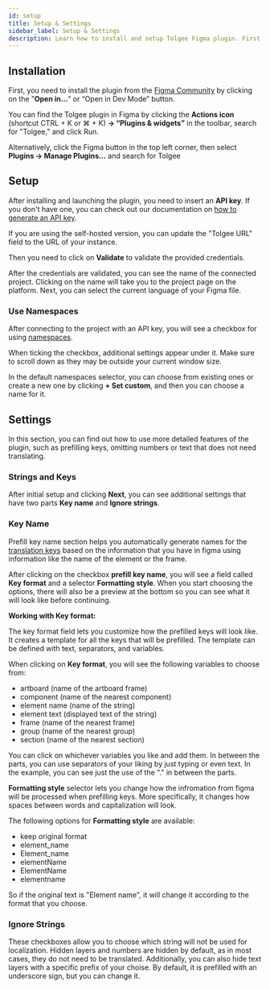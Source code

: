 ```yaml
---
id: setup
title: Setup & Settings
sidebar_label: Setup & Settings
description: Learn how to install and setup Tolgee Figma plugin. First, you need to install the plugin from the Figma Community by clicking on the Try it out button.
---
```



## Installation

First, you need to install the plugin from the [Figma Community](https://www.figma.com/community/plugin/1212381421658754793/Tolgee) by clicking on the ”**Open in…**” or “Open in Dev Mode” button.

You can find the Tolgee plugin in Figma by clicking the **Actions icon** (shortcut CTRL + K or ⌘ + K) **→ “Plugins & widgets”** in the toolbar, search for "Tolgee," and click Run. 

Alternatively, click the Figma button in the top left corner, then select **Plugins → Manage Plugins…** and search for Tolgee

## Setup

After installing and launching the plugin, you need to insert an **API key**. If you don't have one, you can check out our documentation on [how to generate an API key](/platform/account_settings/api_keys_and_pat_tokens#generation).

If you are using the self-hosted version, you can update the "Tolgee URL" field to the URL of your instance.

Then you need to click on **Validate** to validate the provided credentials.

<FigmaScreenshotWrapper src="/img/docs/platform/figma-plugin/setup-before-validation.webp" />

After the credentials are validated, you can see the name of the connected project. Clicking on the name will take you to the project page on the platform. Next, you can select the current language of your Figma file.

<FigmaScreenshotWrapper src="/img/docs/platform/figma-plugin/setup-during-validation.webp" />

### Use Namespaces

After connecting to the project with an API key, you will see a checkbox for using [namespaces](/platform/translation_keys/namespaces).

When ticking the checkbox, additional settings appear under it. Make sure to scroll down as they may be outside your current window size.

In the default namespaces selector, you can choose from existing ones or create a new one by clicking **+ Set custom**, and then you can choose a name for it.

<FigmaScreenshotWrapper src="/img/docs/platform/figma-plugin/namespaces-set-up.webp" />

## Settings

In this section, you can find out how to use more detailed features of the plugin, such as prefilling keys, omitting numbers or text that does not need translating.

### Strings and Keys

After initial setup and clicking **Next**, you can see additional settings that have two parts **Key name** and **Ignore strings**.

<FigmaScreenshotWrapper src="/img/docs/platform/figma-plugin/setup-after-validation.webp" />

### Key Name

Prefill key name section helps you automatically generate names for the [translation keys](/platform/translation_keys/keys) based on the information that you have in figma using information like the name of the element or the frame.

After clicking on the checkbox **prefill key name**, you will see a field called **Key format** and a selector **Formatting style**. When you start choosing the options, there will also be a preview at the bottom so you can see what it will look like before continuing.  

**Working with Key format:**

The key format field lets you customize how the prefilled keys will look like. It creates a template for all the keys that will be prefilled. The template can be defined with text, separators, and variables.

When clicking on **Key format**, you will see the following variables to choose from:
- artboard (name of the artboard frame)
- component (name of the nearest component)
- element name (name of the string)
- element text (displayed text of the string)
- frame (name of the nearest frame)
- group (name of the nearest group)
- section (name of the nearest section)

You can click on whichever variables you like and add them. In between the parts, you can use separators of your liking by just typing or even text. In the example, you can see just the use of the "." in between the parts.

<FigmaScreenshotWrapper src="/img/docs/platform/figma-plugin/prefill-key-names.gif" />

**Formatting style** selector lets you change how the infromation from figma will be processed when prefilling keys. More specifically, it changes how spaces between words and capitalization will look.

The following options for **Formatting style** are available:
- keep original format 
- element_name
- Element_name 
- elementName
- ElementName 
- elementname

So if the original text is "Element name", it will change it according to the format that you choose.

### Ignore Strings

These checkboxes allow you to choose which string will not be used for localization. Hidden layers and numbers are hidden by default, as in most cases, they do not need to be translated. Additionally, you can also hide text layers with a specific prefix of your choise. By default, it is prefilled with an underscore sign, but you can change it.